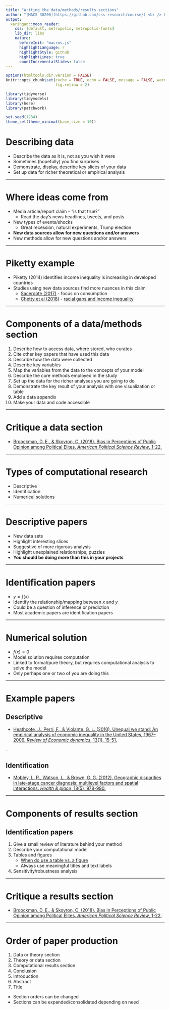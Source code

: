```yaml
---
title: "Writing the data/methods/results sections"
author: "[MACS 30200](https://github.com/css-research/course/) <br /> University of Chicago"
output:
  xaringan::moon_reader:
    css: [default, metropolis, metropolis-fonts]
    lib_dir: libs
    nature:
      beforeInit: "macros.js"
      highlightLanguage: r
      highlightStyle: github
      highlightLines: true
      countIncrementalSlides: false
---
```


```r
options(htmltools.dir.version = FALSE)
knitr::opts_chunk$set(cache = TRUE, echo = FALSE, message = FALSE, warning = FALSE,
                      fig.retina = 2)

library(tidyverse)
library(tidymodels)
library(here)
library(patchwork)

set.seed(1234)
theme_set(theme_minimal(base_size = 16))
```

# Describing data

* Describe the data as it is, not as you wish it were
* Sometimes (hopefully) you find surprises
* Demonstrate, display, describe key slices of your data
* Set up data for richer theoretical or empirical analysis

---

# Where ideas come from

* Media article/report claim - "is that true?"
    * Read the day's news headlines, tweets, and posts
* New types of events/shocks
    * Great recession, natural experiments, Trump election
* **New data sources allow for new questions and/or answers**
* New methods allow for new questions and/or answers

---

# Piketty example

* Piketty (2014) identifies income inequality is increasing in developed countries
* Studies using new data sources find more nuances in this claim
    * [Sacerdote (2017)](http://www.nber.org/papers/w23292) - focus on consumption
    * [Chetty et al (2018)](http://www.equality-of-opportunity.org/assets/documents/race_paper.pdf) - [racial gaps and income inequality](https://www.nytimes.com/interactive/2018/03/19/upshot/race-class-white-and-black-men.html)

---

# Components of a data/methods section

1. Describe how to access data, where stored, who curates
1. Cite other key papers that have used this data
1. Describe how the data were collected
1. Describe key variables
1. Map the variables from the data to the concepts of your model
1. Describe the core methods employed in the study
1. Set up the data for the richer analyses you are going to do
1. Demonstrate the key result of your analysis with one visualization or table
1. Add a data appendix
1. Make your data and code accessible

---

# Critique a data section

* [Broockman, D. E., & Skovron, C. (2018). Bias in Perceptions of Public Opinion among Political Elites. *American Political Science Review*, 1-22.](https://www.cambridge.org/core/journals/american-political-science-review/article/bias-in-perceptions-of-public-opinion-among-political-elites/2EF080E04D3AAE6AC1C894F52642E706/share/1bd83a8a05b6ac177c51e7a19aee1c55f3ef4b97)

---

# Types of computational research

* Descriptive
* Identification
* Numerical solutions

---

# Descriptive papers

* New data sets
* Highlight interesting slices
* Suggestive of more rigorous analysis
* Highlight unexplained relationships, puzzles
* **You should be doing more than this in your projects**

---

# Identification papers

* $y = f(x)$
* Identify the relationship/mapping between $x$ and $y$
* Could be a question of inference or prediction
* Most academic papers are identification papers

---

# Numerical solution

* $f(x) = 0$
* Model solution requires computation
* Linked to formal/pure theory, but requires computational analysis to solve the model
* Only perhaps one or two of you are doing this

---

# Example papers

## Descriptive

* [Heathcote, J., Perri, F., & Violante, G. L. (2010). Unequal we stand: An empirical analysis of economic inequality in the United States, 1967–2006. *Review of Economic dynamics*, 13(1), 15-51.](https://www.minneapolisfed.org/research/sr/sr436.pdf)

--

## Identification

* [Mobley, L. R., Watson, L., & Brown, G. G. (2012). Geographic disparities in late-stage cancer diagnosis: multilevel factors and spatial interactions. *Health & place*, 18(5), 978-990.](https://www.sciencedirect.com/science/article/pii/S1353829212001165)

---

# Components of results section

## Identification papers

1. Give a small review of literature behind your method
1. Describe your computational model
1. Tables and figures
    * [When do use a table vs. a figure](https://www.cambridge.org/core/journals/perspectives-on-politics/article/using-graphs-instead-of-tables-in-political-science/9FD63E9EE686AF046732191EE8A68034)
    * Always use meaningful titles and text labels
1. Sensitivity/robustness analysis

---

# Critique a results section

* [Broockman, D. E., & Skovron, C. (2018). Bias in Perceptions of Public Opinion among Political Elites. *American Political Science Review*, 1-22.](https://www.cambridge.org/core/journals/american-political-science-review/article/bias-in-perceptions-of-public-opinion-among-political-elites/2EF080E04D3AAE6AC1C894F52642E706/share/1bd83a8a05b6ac177c51e7a19aee1c55f3ef4b97)

---

# Order of paper production

1. Data or theory section
1. Theory or data section
1. Computational results section
1. Conclusion
1. Introduction
1. Abstract
1. Title

* Section orders can be changed
* Sections can be expanded/consolidated depending on need


